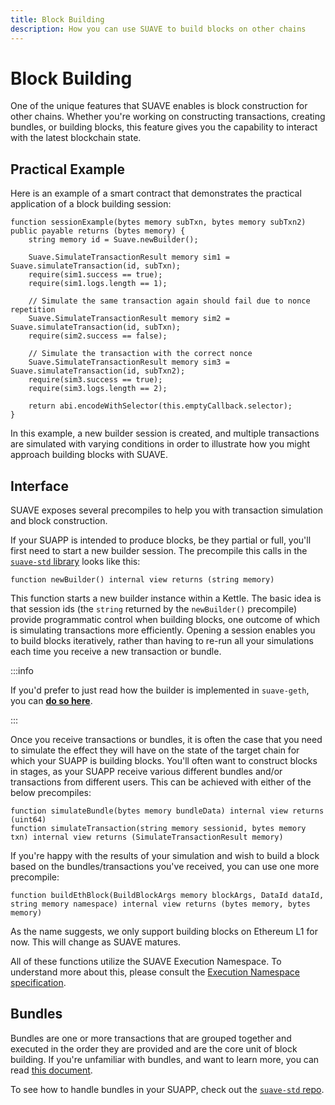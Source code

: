 ```yaml
---
title: Block Building
description: How you can use SUAVE to build blocks on other chains
---
```


# Block Building

One of the unique features that SUAVE enables is block construction for other chains. Whether you're working on constructing transactions, creating bundles, or building blocks, this feature gives you the capability to interact with the latest blockchain state.

## Practical Example

Here is an example of a smart contract that demonstrates the practical application of a block building session:

```solidity
function sessionExample(bytes memory subTxn, bytes memory subTxn2) public payable returns (bytes memory) {
    string memory id = Suave.newBuilder();

    Suave.SimulateTransactionResult memory sim1 = Suave.simulateTransaction(id, subTxn);
    require(sim1.success == true);
    require(sim1.logs.length == 1);

    // Simulate the same transaction again should fail due to nonce repetition
    Suave.SimulateTransactionResult memory sim2 = Suave.simulateTransaction(id, subTxn);
    require(sim2.success == false);

    // Simulate the transaction with the correct nonce
    Suave.SimulateTransactionResult memory sim3 = Suave.simulateTransaction(id, subTxn2);
    require(sim3.success == true);
    require(sim3.logs.length == 2);

    return abi.encodeWithSelector(this.emptyCallback.selector);
}
```

In this example, a new builder session is created, and multiple transactions are simulated with varying conditions in order to illustrate how you might approach building blocks with SUAVE.

## Interface

SUAVE exposes several precompiles to help you with transaction simulation and block construction.

If your SUAPP is intended to produce blocks, be they partial or full, you'll first need to start a new builder session. The precompile this calls in the [`suave-std` library](https://github.com/flashbots/suave-std/blob/main/src/suavelib/Suave.sol) looks like this:

```solidity
function newBuilder() internal view returns (string memory)
```

This function starts a new builder instance within a Kettle. The basic idea is that session ids (the `string` returned by the `newBuilder()` precompile) provide programmatic control when building blocks, one outcome of which is simulating transactions more efficiently. Opening a session enables you to build blocks iteratively, rather than having to re-run all your simulations each time you receive a new transaction or bundle. 

:::info

If you'd prefer to just read how the builder is implemented in `suave-geth`, you can [**do so here**](https://github.com/flashbots/suave-geth/blob/main/suave/builder/builder.go).

:::

Once you receive transactions or bundles, it is often the case that you need to simulate the effect they will have on the state of the target chain for which your SUAPP is building blocks. You'll often want to construct blocks in stages, as your SUAPP receive various different bundles and/or transactions from different users. This can be achieved with either of the below precompiles:

```solidity
function simulateBundle(bytes memory bundleData) internal view returns (uint64)
function simulateTransaction(string memory sessionid, bytes memory txn) internal view returns (SimulateTransactionResult memory)
```

If you're happy with the results of your simulation and wish to build a block based on the bundles/transactions you've received, you can use one more precompile:

```solidity
function buildEthBlock(BuildBlockArgs memory blockArgs, DataId dataId, string memory namespace) internal view returns (bytes memory, bytes memory)
```

As the name suggests, we only support building blocks on Ethereum L1 for now. This will change as SUAVE matures.

All of these functions utilize the SUAVE Execution Namespace. To understand more about this, please consult the [Execution Namespace specification](/technical/specs/rigil/mevm.md#suavex-namespace).

## Bundles

Bundles are one or more transactions that are grouped together and executed in the order they are provided and are the core unit of block building. If you're unfamiliar with bundles, and want to learn more, you can read [this document](https://docs.flashbots.net/flashbots-auction/advanced/understanding-bundles).

To see how to handle bundles in your SUAPP, check out the [`suave-std` repo](https://github.com/flashbots/suave-std/pull/28).

